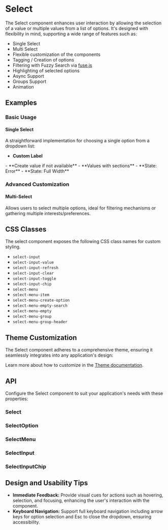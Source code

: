 
<Meta title="Docs/Components/Form/Select" />

# Select
The Select component enhances user interaction by allowing the selection of a value or multiple values from a list of options. 
It's designed with flexibility in mind, supporting a wide range of features such as:

- Single Select
- Multi Select
- Flexible customization of the components
- Tagging / Creation of options
- Filtering with Fuzzy Search via [fuse.js](https://github.com/reaviz/react-use-fuzzy)
- Highlighting of selected options
- Async Support
- Groups Support
- Animation
## Examples
### Basic Usage
#### Single Select
A straightforward implementation for choosing a single option from a dropdown list:
<Canvas sourceState="shown" of={SingleSelectStories.Basic} />
- **Custom Label**
<Canvas of={SingleSelectStories.CustomLabels} />
- **Create value if not available**
<Canvas of={SingleSelectStories.Createable} />
- **Values with sections**
<Canvas of={SingleSelectStories.Groups} />
- **State: Error**
<Canvas of={SingleSelectStories.Error} />
- **State: Full Width**
<Canvas of={SingleSelectStories.FluidWidth} />

### Advanced Customization
#### Multi-Select
Allows users to select multiple options, ideal for filtering mechanisms or gathering multiple interests/preferences.
<Canvas sourceState="shown" of={MultiSelectStories.Basic} />

## CSS Classes
The select component exposes the following CSS class names for custom
styling.

- `select-input`
- `select-input-value`
- `select-input-refresh`
- `select-input-clear`
- `select-input-toggle`
- `select-input-chip`
- `select-menu`
- `select-menu-item`
- `select-menu-create-option`
- `select-menu-empty-search`
- `select-menu-empty`
- `select-menu-group`
- `select-menu-group-header`

## Theme Customization
The Select component adheres to a comprehensive theme, ensuring it seamlessly integrates into any application's design:

<ThemeRender theme={darkSelectTheme} />

Learn more about how to customize in the [Theme documentation](?path=/docs/docs-theme-getting-started--docs).

## API
Configure the Select component to suit your application's needs with these properties:
### Select
<ArgTypes of={Select} />

### SelectOption
<ArgTypes of={SelectOption} />

### SelectMenu
<ArgTypes of={SelectMenu} />

### SelectInput
<ArgTypes of={SelectInput} />

### SelectInputChip
<ArgTypes of={SelectInputChip} />

## Design and Usability Tips

- **Immediate Feedback:** Provide visual cues for actions such as hovering, selection, and focusing, enhancing the user's interaction with the component.
- **Keyboard Navigation:** Support full keyboard navigation including arrow keys for option selection and Esc to close the dropdown, ensuring accessibility.